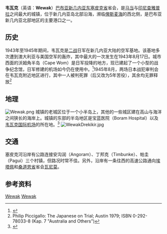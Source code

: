 {{noteTA
|G1 = TO
}}

{{Infobox settlement
|official_name          =韦瓦克
|other_name             =
|native_name            =  
|nickname               = 
|settlement_type        =Town
|motto                  =
|image_skyline          =WewakBeach.jpg
|imagesize              = 300px
|image_caption          = 
|image_flag             = 
|flag_size              =
|image_seal             =
|seal_size              =
|image_map              =
|mapsize                = 
|map_caption            = 
|pushpin_map            =Papua New Guinea
|pushpin_label_position =bottom
|pushpin_map_caption    =在巴布亚新几内亚地图上的位置
|pushpin_mapsize=300
|coordinates_display    =inline,title
|coordinates_region     =PG
|subdivision_type       = 国家
|subdivision_name       ={{flag|Papua New Guinea}}
|subdivision_type1      = [[巴布亚新几内亚行政区划|行政区划]]
|subdivision_name1      =[[东塞皮克省|东塞皮克省]]
|subdivision_type2      =
|subdivision_name2      =
|subdivision_type3      =
|subdivision_name3      =
|government_footnotes   =
|government_type        =
|leader_title           =
|leader_name            =
|established_title      =  建城年份
|established_date       = 1919
|area_magnitude         = 
|unit_pref                =Imperial 
|area_footnotes           =
|area_total_km2           = 
|area_land_km2            = 
|population_as_of               =
|population_footnotes           =
|population_note                =
|population_total               =
|population_density_km2         =
|timezone1               =[[Time_in_Australia|AEST]]
|utc_offset1             =  +10
| timezone1_DST           =
| utc_offset1_DST         = 
|latd=3|latm=33|lats= |latNS=S
|longd=143|longm=38|longs=|longEW=E
|elevation_footnotes    = 
|elevation_m            = 5
|elevation_ft           = 
|postal_code_type       = 
|postal_code            =
|area_code              =
|blank_name             =主要语言
|blank_info             =[[英语|英语]], [[巴布亚皮钦语|巴布亚皮钦语]], {{Tsl|en|Kairiru language|卡瑞鲁语}}, 博伊金语
|website                = 
|footnotes              = 
}}
'''韦瓦克'''（英语：'''Wewak'''）[[巴布亚新几内亚|巴布亚新几内亚]][[东塞皮克省|东塞皮克省]]省会，是[[马当|马当]]与[[印尼|印尼]][[查雅普拉|查雅普拉]]之间最大的城镇，位于新几内亚岛北部沿海，濒临[[俾斯麦海|俾斯麦海]]的西北侧，是巴布亚新几内亚北部地区的主要港口之一。

==历史==
1943年至1945年期间，韦瓦克是[[二战|二战]]日军在新几内亚大陆的空军基地。该基地多次遭到澳大利亚与美国空军的轰炸，其中最大的一次发生在1943年8月17日。城市西面的沃姆角半岛（Cape Wom）是日军投降的地方，现已建起了一个小型的战争纪念馆，日军修建的机场如今仍在使用中。<ref>{{cite web|url=http://www.pacificwrecks.com/provinces/png_east_sepik.html|title=East Sepik Province    Papua New Guinea|publisher=Pacific Wrecks|accessdate=June 6, 2010|deadurl=yes|archiveurl=https://www.webcitation.org/69pnbuAWp?url=http://www.pacificwrecks.com/provinces/png_east_sepik.html|archivedate=2012-08-11}}</ref>1945年8月，两场日本战犯审判会在韦瓦克附近地区进行，其中一人被判死罪（后又改为5年苦役），其余均无罪释放<ref>Philip Piccigallo: The Japanese on Trial; Austin 1979; ISBN 0-292-78033-8 (Kap. 7 "Australia and Others")</ref>

==地理==
[[Image:Wewak.png|left]]
城镇的老城区位于一个小半岛上，其他的一些城区建在高山与海洋之间狭长的海岸上。城镇的东部的半岛地区是宝蓝医院（Boram Hospital）以及[[韦瓦克国际机场|韦瓦克国际机场]]的所在地。<ref>{{cite web|url=http://www.samaritanaviation.com/index.php/News-/|title=Twenty Gallons of Avgas For Two Lives|publisher=Samaritan Aviation|accessdate=June 6, 2010|archive-date=2011-07-15|archive-url=https://web.archive.org/web/20110715234544/http://www.samaritanaviation.com/index.php/News-/|dead-url=no}}</ref>
[[Image:WewakDrekikir.jpg|thumb]]
==交通==
塞皮克河沿岸有公路连接安沟润（Angoram）、丁邦克（Timbunke）、帕圭（Pagui）三个村镇，但路况时常不佳。另外，沿岸有一条往西的高速公路通向[[埃塔佩|埃塔佩]]和[[桑道恩省|桑道恩省]]省会[[瓦尼莫|瓦尼莫]]。

==参考资料==
{{reflist}} 

[[Category:巴布亚新几内亚城市|Wewak]]
[[Category:太平洋沿海城市|Wewak]]
